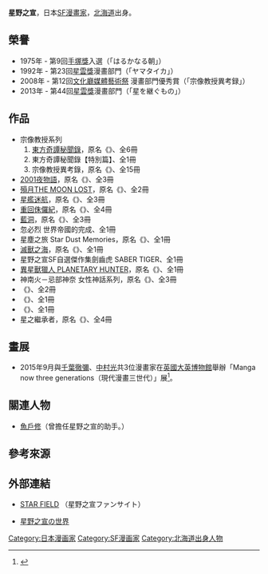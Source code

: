 {{Infobox 漫畫家
| 姓名       = 星野之宣
| 職業       = 漫畫家
| 圖像       = 
| 圖像大小    = 
| 圖像說明   = 
| 本名       = 
| 日語原文   = 
| 羅馬字     = 
| 出生日期   = {{Birth date and age|year=1954|month=1|day=29}}
| 出生地點   = {{JPN}}[[北海道|北海道]][[帯広市|帯広市]]<ref name=" jmediaarts">{{cite web|url=http://archive.j-mediaarts.jp/festival/2008/manga/works/12m_Munakata_Kyouju_Ikouroku/|title=文化庁メディア芸術祭 歴代受賞作品|date=2008|accessdate=2015-01-27|publisher=[[文化庁|文化庁]]|archive-date=2021-02-04|archive-url=https://web.archive.org/web/20210204061324/http://archive.j-mediaarts.jp/festival/2008/manga/works/12m_Munakata_Kyouju_Ikouroku/|dead-url=no}}</ref>或[[釧路市|釧路市]]<ref>{{Cite web |url=https://www.kinokuniya.co.jp/f/dsg-01-9784063733136 |title=紀伊國屋書店 |access-date=2015-08-11 |archive-date=2021-02-04 |archive-url=https://web.archive.org/web/20210204061341/https://www.kinokuniya.co.jp/f/dsg-01-9784063733136 |dead-url=no }}</ref>
| 逝世日期   = 
| 逝世地點   = 
| 國籍       = {{JPN}}
| 活躍時期   = 1975年
| 類型       = 科幻漫畫
| 代表作     = 
| 獎項       = [[手塚獎|手塚獎]]入選<br />[[星雲獎|星雲獎]]第2屆漫畫部門<br />[[文化廳媒體藝術祭|文化廳媒體藝術祭]]漫畫部門優秀賞
| 簽名       = 
| 官方網站   = 
}}
{{japanese|japanese=星野 之宣|kana=ほしの ゆきのぶ|romaji=Hoshino Yukinobu}}

'''星野之宣'''{{BD|1954年|1月29日|catIdx=Hoshino Yukinobu}}，日本[[科幻|SF]][[漫畫家|漫畫家]]，[[北海道|北海道]]出身。

== 榮譽 ==
* 1975年 - 第9回[[手塚獎|手塚獎]]入選（「はるかなる朝」）
* 1992年 - 第23回[[星雲獎|星雲獎]]漫畫部門（「ヤマタイカ」）
* 2008年 - 第12回[[文化廳媒體藝術祭|文化廳媒體藝術祭]] 漫畫部門優秀賞（「宗像教授異考録」）
* 2013年 - 第44回[[星雲獎|星雲獎]]漫畫部門（「星を継ぐもの」）

==作品==
*宗像教授系列
*# [[東方奇譚秘聞錄|東方奇譚秘聞錄]]，原名《{{lang|ja|宗像教授伝奇考}}》、全6冊
*# 東方奇譚秘聞錄【特別篇】、全1冊
*# 宗像教授異考錄，原名《{{lang|ja|宗像教授異考録}}》、全15冊
* [[2001夜物語|2001夜物語]]，原名《{{lang|ja|2001夜物語}}》、全3冊
* [[殞月THE_MOON_LOST|殞月THE MOON LOST]]，原名《{{lang|ja|ムーン・ロスト}}》、全2冊
* [[星艦迷航|星艦迷航]]，原名《{{lang|ja|コドク・エクスペリメント}}》、全3冊
* [[重回侏儸紀|重回侏儸紀]]，原名《{{lang|ja|ブルー・ワールド}}》、全4冊
* [[藍洞_(漫畫)|藍洞]]，原名《{{lang|ja|ブルーホール}}》、全3冊
* 忽必烈 世界帝國的完成、全1冊
* 星塵之旅 Star Dust Memories，原名《{{lang|ja|スターダストメモリーズ}}》、全1冊
* [[滅獸之海|滅獸之海]]，原名《{{lang|ja|滅びし獣たちの海}}》、全1冊
* 星野之宣SF自選傑作集劍齒虎 SABER TIGER、全1冊
* [[異星獸獵人_PLANETARY_HUNTER|異星獸獵人 PLANETARY HUNTER]]，原名《{{lang|ja|ベムハンターソード}}》、全1冊
* 神南火－忌部神奈 女性神話系列，原名《{{lang|ja|神南火 -忌部神奈・女の神話シリーズ-}}》、全3冊
* 《{{lang|ja|妖女伝説}}》、全2冊
* 《{{lang|ja|MIDWAY 歴史編 自選短編集}}》、全1冊
* 《{{lang|ja|MIDWAY 宇宙編 自選短編集}}》、全1冊
*  星之繼承者，原名《{{lang|ja|星を継ぐもの}}》、全4冊

== 畫展 ==
* 2015年9月與[[千葉徹彌|千葉徹彌]]、[[中村光_(漫畫家)|中村光]]共3位漫畫家在[[英國|英國]][[大英博物館|大英博物館]]舉辦「Manga now three generations（現代漫畫三世代）」展<ref>{{Cite web|url=http://www.britishmuseum.org/whats_on/exhibitions/manga_now.aspx|title=Manga now three generations, 3 September - 5 November 2015|publisher=[[大英博物館|大英博物館]]官方網站|accessdate=2017-01-07|language=en|archive-date=2017-01-14|archive-url=https://web.archive.org/web/20170114044916/http://www.britishmuseum.org/whats_on/exhibitions/manga_now.aspx|dead-url=no}}</ref>。

==關連人物==
* [[魚戶修|魚戶修]]（曾擔任星野之宣的助手。）

==參考來源==
{{Reflist}}

==外部連結==
* {{ja}}[http://www.kcn.ne.jp/~bluecity/starfield.htm STAR FIELD] {{Wayback|url=http://www.kcn.ne.jp/~bluecity/starfield.htm |date=20210204061403 }}（星野之宣ファンサイト）
* {{ja}}[https://web.archive.org/web/20080209115209/http://momiji.sakura.ne.jp/~werdna/hoshino/ 星野之宣の世界]

{{Authority control}}
{{DEFAULTSORT:Hoshino Yukinobu}}
[[Category:日本漫画家|Category:日本漫画家]]
[[Category:SF漫画家|Category:SF漫画家]]
[[Category:北海道出身人物|Category:北海道出身人物]]
